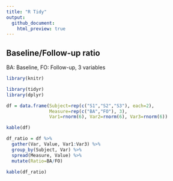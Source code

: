 ```yaml
---
title: "R Tidy"
output:
  github_document:
    html_preview: true
---
```

  
## Baseline/Follow-up ratio
BA: Baseline, FO: Follow-up, 3 variables

```r
library(knitr)

library(tidyr)
library(dplyr)
```

```r
df = data.frame(Subject=rep(c("S1","S2","S3"), each=2),
                Measure=rep(c("BA","FO"), 3),
                Var1=rnorm(6), Var2=rnorm(6), Var3=rnorm(6))

kable(df)
```

```r
df_ratio = df %>% 
  gather(Var, Value, Var1:Var3) %>%
  group_by(Subject, Var) %>%
  spread(Measure, Value) %>%
  mutate(Ratio=BA/FO)

kable(df_ratio)
```